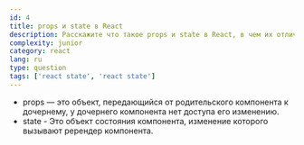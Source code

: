 ```yaml
---
id: 4
title: props и state в React
description: Расскажите что такое props и state в React, в чем их отличия и для чего они нужны
complexity: junior
category: react
lang: ru
type: question
tags: ['react state', 'react state']
---
```


- props — это объект, передающийся от родительского компонента к дочернему, у дочернего компонента нет доступа его изменению.
- state - Это объект состояния компонента, изменение которого вызывают ререндер компонента.
